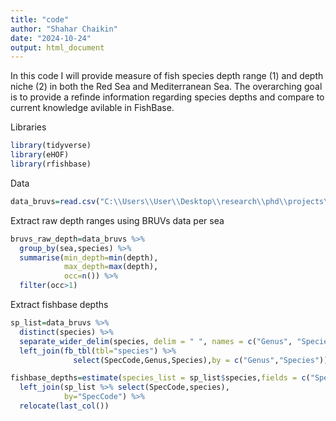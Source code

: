 ```yaml
---
title: "code"
author: "Shahar Chaikin"
date: "2024-10-24"
output: html_document
---
```

In this code I will provide measure of fish species depth range (1) and depth niche (2) in both the Red Sea and Mediterranean Sea. The overarching goal is to provide a refinde information regarding species depths and compare to current knowledge avilable in FishBase.

Libraries
```r
library(tidyverse)
library(eHOF)
library(rfishbase)
```

Data
```r
data_bruvs=read.csv("C:\\Users\\User\\Desktop\\research\\phd\\projects\\invasiveness_red_med\\project_folders\\data_wrangling_clean_output\\med_red_MaxN_data.csv")
```

Extract raw depth ranges using BRUVs data per sea
```r
bruvs_raw_depth=data_bruvs %>% 
  group_by(sea,species) %>% 
  summarise(min_depth=min(depth),
            max_depth=max(depth),
            occ=n()) %>% 
  filter(occ>1)
```


Extract fishbase depths
```r
sp_list=data_bruvs %>% 
  distinct(species) %>% 
  separate_wider_delim(species, delim = " ", names = c("Genus", "Species"),cols_remove = F) %>% 
  left_join(fb_tbl(tbl="species") %>% 
              select(SpecCode,Genus,Species),by = c("Genus","Species"))

fishbase_depths=estimate(species_list = sp_list$species,fields = c("SpecCode","ComDepthMin","ComDepthMax","ComDepMinObserved","ComDepMaxObserved","DepthMin","DepthMax","DepthMinEstimate","DepthMaxEstimate")) %>% 
  left_join(sp_list %>% select(SpecCode,species),
            by="SpecCode") %>% 
  relocate(last_col())
```

